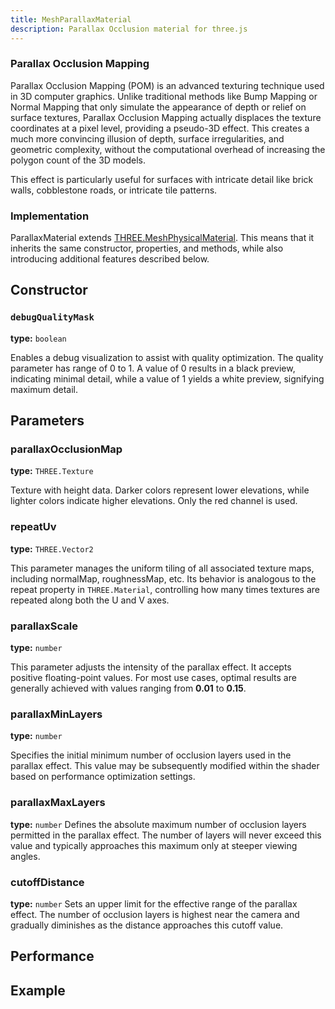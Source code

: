 ```yaml
---
title: MeshParallaxMaterial
description: Parallax Occlusion material for three.js
---
```


### Parallax Occlusion Mapping

Parallax Occlusion Mapping (POM) is an advanced texturing technique used in 3D computer graphics. Unlike traditional methods like
Bump Mapping or Normal Mapping that only simulate the appearance of depth or relief on surface textures, Parallax Occlusion Mapping
actually displaces the texture coordinates at a pixel level, providing a pseudo-3D effect.
This creates a much more convincing illusion of depth, surface irregularities, and geometric complexity, without the computational
overhead of increasing the polygon count of the 3D models.

This effect is particularly useful for surfaces with intricate detail like brick walls, cobblestone roads, or intricate tile patterns.

### Implementation

ParallaxMaterial extends [THREE.MeshPhysicalMaterial](https://threejs.org/docs/#api/en/materials/MeshPhysicalMaterial).
This means that it inherits the same constructor, properties, and methods, while also introducing additional features described below.

## Constructor

### `debugQualityMask`

**type:** `boolean`

Enables a debug visualization to assist with quality optimization. The quality parameter
has range of 0 to 1. A value of 0 results in a black preview, indicating minimal detail,
while a value of 1 yields a white preview, signifying maximum detail.

## Parameters

### parallaxOcclusionMap

**type:** `THREE.Texture`

Texture with height data. Darker colors represent lower elevations, while lighter colors indicate higher elevations. Only the red channel is used.

### repeatUv

**type:** `THREE.Vector2`

This parameter manages the uniform tiling of all associated texture maps, including normalMap, roughnessMap, etc.
Its behavior is analogous to the repeat property in `THREE.Material`, controlling how many times textures are repeated
along both the U and V axes.

### parallaxScale

**type:** `number`

This parameter adjusts the intensity of the parallax effect. It accepts positive floating-point values.
For most use cases, optimal results are generally achieved with values ranging from **0.01** to **0.15**.

### parallaxMinLayers

**type:** `number`

Specifies the initial minimum number of occlusion layers used in the parallax effect.
This value may be subsequently modified within the shader based on performance optimization settings.

### parallaxMaxLayers

**type:** `number`
Defines the absolute maximum number of occlusion layers permitted in the parallax effect.
The number of layers will never exceed this value and typically approaches this maximum only at steeper viewing angles.

### cutoffDistance

**type:** `number`
Sets an upper limit for the effective range of the parallax effect. The number of occlusion layers is
highest near the camera and gradually diminishes as the distance approaches this cutoff value.

## Performance

## Example
